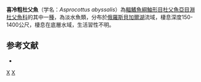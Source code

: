 {{Speciesbox 
| taxon = Asprocottus abyssalis
| status = NE
| status_system = IUCN3.1
| authority =  [[Taliev|Taliev]], 1955
| synonyms = *''Asprocottus herzensteini abyssalis, Taliev, 1955''
}}

'''喜冷粗杜父魚'''（学名：''Asprocottus abyssalis''）為[[輻鰭魚綱|輻鰭魚綱]][[鮋形目|鮋形目]][[杜父魚亞目|杜父魚亞目]][[淵杜父魚科|淵杜父魚科]]的其中一[[種|種]]，為淡水魚類，分布於[[俄羅斯|俄羅斯]][[貝加爾湖|貝加爾湖]]流域，棲息深度150-1400公尺，棲息在底層水域，生活習性不明。

==参考文献==
*{{FishBase_species|genus=Asprocottus|species=abyssalis|year=2014|month=5}}

{{Taxonbar|from=Q6431191}}

[[Category:粗杜父魚屬|X]]
[[Category:1955年描述的魚類|X]]